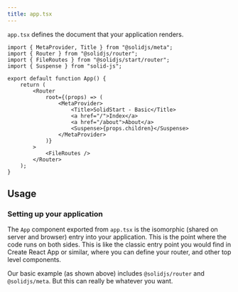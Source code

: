 ```yaml
---
title: app.tsx
---
```


`app.tsx` defines the document that your application renders.

<div class="text-lg">

```tsx twoslash
import { MetaProvider, Title } from "@solidjs/meta";
import { Router } from "@solidjs/router";
import { FileRoutes } from "@solidjs/start/router";
import { Suspense } from "solid-js";

export default function App() {
	return (
		<Router
			root={(props) => (
				<MetaProvider>
					<Title>SolidStart - Basic</Title>
					<a href="/">Index</a>
					<a href="/about">About</a>
					<Suspense>{props.children}</Suspense>
				</MetaProvider>
			)}
		>
			<FileRoutes />
		</Router>
	);
}
```

</div>

<table-of-contents></table-of-contents>

## Usage

### Setting up your application

The `App` component exported from `app.tsx` is the isomorphic (shared on server and browser) entry into your application. This is the point where the code runs on both sides. This is like the classic entry point you would find in Create React App or similar, where you can define your router, and other top level components.

Our basic example (as shown above) includes `@solidjs/router` and `@solidjs/meta`. But this can really be whatever you want.
